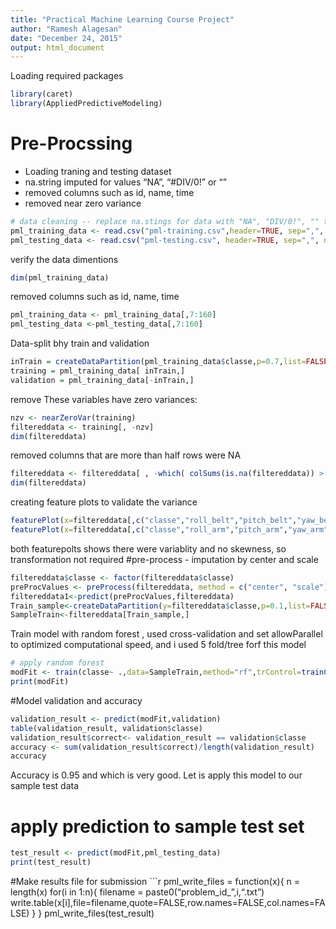 ```yaml
---
title: "Practical Machine Learning Course Project"
author: "Ramesh Alagesan"
date: "December 24, 2015"
output: html_document
---
```


Loading required packages

```r
library(caret)
library(AppliedPredictiveModeling)
```
# Pre-Procssing
  * Loading traning and testing dataset
  * na.string imputed for values "NA",  "#DIV/0!" or  ""
  * removed columns such as id, name, time
  * removed near zero variance


```r
# data cleaning -- replace na.stings for data with "NA", "DIV/0!", "" to load csv file into data object
pml_training_data <- read.csv("pml-training.csv",header=TRUE, sep=",", na.strings = c("NA", "#DIV/0!", ""))
pml_testing_data <- read.csv("pml-testing.csv", header=TRUE, sep=",", na.strings = c("NA", "#DIV/0!", ""))
```
verify the data dimentions
```r
dim(pml_training_data)
```

 removed columns such as id, name, time
 
```r
pml_training_data <- pml_training_data[,7:160]
pml_testing_data <-pml_testing_data[,7:160]
```
Data-split bhy train and validation 
```r
inTrain = createDataPartition(pml_training_data$classe,p=0.7,list=FALSE)
training = pml_training_data[ inTrain,]
validation = pml_training_data[-inTrain,]
```

remove These variables have zero variances:


```r
nzv <- nearZeroVar(training)
filtereddata <- training[, -nzv]
dim(filtereddata)
```

removed columns that are more than half rows were NA

```r
filtereddata <- filtereddata[ , -which( colSums(is.na(filtereddata)) > nrow(filtereddata)/2 ) ]
dim(filtereddata)
```

creating feature plots to validate the variance 
``` r
featurePlot(x=filtereddata[,c("classe","roll_belt","pitch_belt","yaw_belt","total_accel_belt" )],y = filtereddata$classe,plot="pairs")
featurePlot(x=filtereddata[,c("classe","roll_arm","pitch_arm","yaw_arm","total_accel_arm" )],y = filtereddata$classe,plot="pairs")
```

both featurepolts shows there were variablity and no skewness, so transformation not required
#pre-process - imputation by center and scale
```r
filtereddata$classe <- factor(filtereddata$classe)
preProcValues <- preProcess(filtereddata, method = c("center", "scale"))
filtereddata1<-predict(preProcValues,filtereddata)
Train_sample<-createDataPartition(y=filtereddata$classe,p=0.1,list=FALSE)
SampleTrain<-filtereddata[Train_sample,]

```
Train model with random forest , used cross-validation and set allowParallel to optimized computational speed, and i used 5 fold/tree forf this model

```r
# apply random forest
modFit <- train(classe~ .,data=SampleTrain,method="rf",trControl=trainControl(method="cv",number=5), prox=TRUE,allowParallel=TRUE)
print(modFit)
```
#Model validation and accuracy
```r
validation_result <- predict(modFit,validation)
table(validation_result, validation$classe)
validation_result$correct<- validation_result == validation$classe
accuracy <- sum(validation_result$correct)/length(validation_result)
accuracy
```
Accuracy is 0.95 and which is very good. Let is apply this model to our sample test data

# apply prediction to sample test set

```r
test_result <- predict(modFit,pml_testing_data)
print(test_result)

```
#Make results file for submission
```r
pml_write_files = function(x){
  n = length(x)
  for(i in 1:n){
    filename = paste0("problem_id_",i,".txt")
    write.table(x[i],file=filename,quote=FALSE,row.names=FALSE,col.names=FALSE)
  }
}
pml_write_files(test_result)


